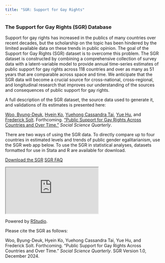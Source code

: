 ```yaml
---
title: "SGR: Support for Gay Rights"
---
```


### The Support for Gay Rights (SGR) Database

Support for gay rights has increased in the publics of many countries over recent decades, but the scholarship on the topic has been hindered by the limited available data on these trends in public opinion. The goal of the Support for Gay Rights (SGR) dataset is to overcome this problem. The SGR dataset is constructed by combining a comprehensive collection of survey data with a latent-variable model to provide annual time-series estimates of public support for gay rights across 118 countries and over as many as 51 years that are comparable across space and time. We anticipate that the SGR data will become a crucial source for cross-national, cross-regional, and longitudinal research that improves our understanding of the sources and consequences of public support for gay rights.

A full description of the SGR dataset, the source data used to generate it, and validations of its estimates is presented here:

[Woo, Byung-Deuk](https://www.byung-deuk-woo.org), [Hyein Ko](https://www.heyikon.com), [Yuehong Cassandra Tai](https://cassyuehtai.netlify.app), [Yue Hu](http://www.drhuyue.site), and [Frederick Solt](https://fsolt.org). Forthcoming. ["Public Support for Gay Rights Across Countries and Over Time."](../../publications/published/gayrights) _Social Science Quarterly_.

There are two ways of using the SGR data. To directly compare up to four countries in estimated levels and trends of public gender egalitarianism, use the SGR web app below. To use the SGR in statistical analyses, datasets formatted for use in Stata and R are available for download.

<!-- [<i class="fa-regular fa-compass"></i> Explore the Source Data](pge_faq.html){.btn-custom .btn role="button"} -->


[<i class="fa-solid fa-cloud-arrow-down"></i> Download the SGR](https://doi.org/10.7910/DVN/WF3USY){.btn-custom .btn .btn-lg role="button"} [<i class="fa-solid fa-circle-question"></i> SGR FAQ](sgr_faq/){.btn-custom .btn .btn-lg role="button"}


::: column-page
<iframe src="https://fsolt.shinyapps.io/sgrweb">

</iframe>
:::

Powered by [RStudio](http://shiny.rstudio.com).

Please cite the SGR as follows:

Woo, Byung-Deuk, Hyein Ko, Yuehong Cassandra Tai, Yue Hu, and Frederick Solt. Forthcoming. "Public Support for Gay Rights Across Countries and Over Time." *Social Science Quarterly*. SGR Version 1.0, December 2024.

